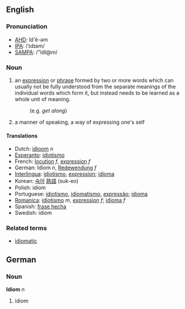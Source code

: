 ==English==
===Pronunciation===
*[[w:AHD|AHD]]: ĭd'ē-əm
*[[w:IPA|IPA]]: /ˈɪdɪəm/
*[[w:SAMPA|SAMPA]]: /"IdI@m/

=== Noun ===
# an [[expression]] or [[phrase]] formed by two or more words which can usually not be fully understood from the separate meanings of the individual words which form it, but instead needs to be learned as a whole unit of meaning.
#: (e.g. ''get along'')
# a manner of speaking, a way of expressing one's self

==== Translations ====
*Dutch: [[idioom]] ''n''
*[[Esperanto]]: [[idiotismo]]
*French: [[locution]] ''f'', [[expression]] ''f''
*German: Idiom ''n'', [[Redewendung]] ''f''
*[[Interlingua]]: [[idiotismo]], [[expression]]; [[idioma]]
*Korean: [[숙어]] [[熟語]] (suk-eo)
*Polish: idiom
*Portuguese: [[idiotismo]], [[idiomatismo]], [[expressão]]; [[idioma]]
*[[Romanica]]: [[idiotismo]] ''m'', [[expression]] ''f''; [[idioma]] ''f''
*Spanish: [[frase hecha]]
*Swedish: idiom

=== Related terms ===
*[[idiomatic]]


==German==
===Noun===
'''Idiom''' ''n''

#idiom